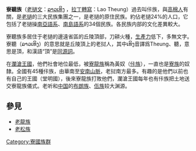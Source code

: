 {{noteTA
|G1 = Country
|1=zh-cn:老龙;zh-tw:寮龍;zh-hk:老龍;zh-mo:老龍;zh-sg:寮龙;zh-my:老龙;
|2=zh-cn:老听;zh-tw:寮聽;zh-hk:老聽;zh-mo:老聽;zh-sg:寮听;zh-my:老听;
|3=zh-cn:老松;zh-tw:寮松;zh-hk:老松;zh-mo:老松;zh-sg:寮松;zh-my:老松;
}}
'''寮聽族'''（[[老撾文|老撾文]]：[[wikt:ລາວເທິງ|ລາວເທິງ]] {{IPA-lo|láːo tʰə́ŋ|}}，[[拉丁轉寫|拉丁轉寫]]：Lao Theung）過去叫佧族，與[[高棉人|高棉人]]有關，是[[老撾|老撾]]的三大民族集團之一，是老撾的原住民族。約佔老撾24%的人口，它包括了老撾操[[南亞語系|南亞語系]]、[[南島語系|南島語系]]的34個民族。各民族内部的文化差異較大。

寮聽族多居住于老撾的邊遠省區的丘陵頂部，刀耕火種，[[生產力|生產力]]低下，多無文字。寮聽（ລາວເທິງ）的意思就是丘陵頂上的老挝人，其中ເທິງ音譯爲Theung、聽，意思是頂，和漢語“頂”是[[同源詞|同源詞]]。

在[[瀾滄王國|瀾滄王國]]，他們社會地位最低，被[[寮龍族|寮龍族]]稱為黃奴（[[佧族|佧族]]），一直也是[[寮族|寮族]]的奴隸。全國有45種佧族，由華南至[[安南山脈|安南山脈]]，老挝南方最多。有趣的是他們以前也有自己的王國（堂明國），後來寮龍族打敗他們，瀾滄王國每年也有佧族把土地送交寮龍族儀式。老听和[[中国|中国]]的[[布朗族|布朗族]]、[[佤族|佤族]]较大渊源。

==參見==
*[[老龍族|老龍族]]
*[[老松族|老松族]]

[[Category:寮國族群|Category:寮國族群]]